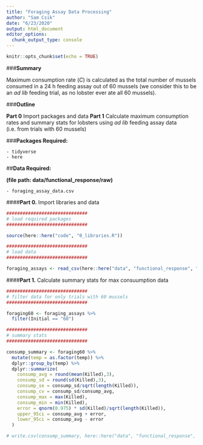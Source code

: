 ```yaml
---
title: "Foraging Assay Data Processing"
author: "Sam Csik"
date: "6/23/2020"
output: html_document
editor_options: 
  chunk_output_type: console
---
```


```r
knitr::opts_chunk$set(echo = TRUE)
```

###**Summary**

Maximum consumption rate (*C*) is calculated as the total number of mussels consumed in a 24 h feeding assay out of 60 mussels (we consider this to be an *ad lib* feeding trial, as no lobster ever ate all 60 mussels).

###**Outline**

**Part 0** Import packages and data
**Part 1** Calculate maximum consumption rates and summary stats for lobsters using *ad lib* feeding assay data (i.e. from trials with 60 mussels)

###**Packages Required:**

    - tidyverse
    - here

##**Data Required:**

**(file path: data/functional_response/raw)**

    - foraging_assay_data.csv

####**Part 0.** Import libraries and data
```r
##############################
# load required packages
##############################

source(here::here("code", "0_libraries.R"))

##############################
# load data
##############################

foraging_assays <- read_csv(here::here("data", "functional_response", "raw", "foraging_assay_data.csv")) 
```   

####**Part 1.** Calculate summary stats for max consuumption data
```r
##############################
# filter data for only trials with 60 mussels
##############################

foraging60 <- foraging_assays %>% 
  filter(Initial == "60")

##############################
# summary stats
##############################

consump_summary <- foraging60 %>% 
  mutate(temp = as.factor(temp)) %>% 
  dplyr::group_by(temp) %>% 
  dplyr::summarize(
    consump_avg = round(mean(Killed),3),
    consump_sd = round(sd(Killed),3),
    consump_se = consump_sd/sqrt(length(Killed)),
    consump_cv = consump_sd/consump_avg,
    consump_max = max(Killed),
    consump_min = min(Killed),
    error = qnorm(0.975) * sd(Killed)/sqrt(length(Killed)),
    upper_95ci = consump_avg + error,
    lower_95ci = consump_avg - error
  )

# write.csv(consump_summary, here::here("data", "functional_response", "outputs", "max_consump_summary_stats.csv"), row.names = FALSE)
```